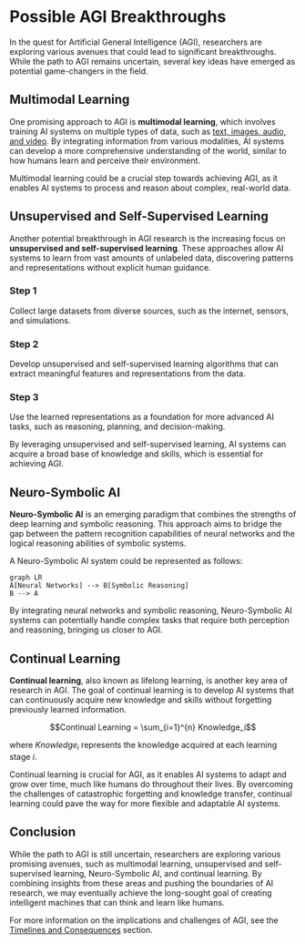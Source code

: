 
# Possible AGI Breakthroughs

In the quest for Artificial General Intelligence (AGI), researchers are exploring various avenues that could lead to significant breakthroughs. While the path to AGI remains uncertain, several key ideas have emerged as potential game-changers in the field.

## Multimodal Learning

One promising approach to AGI is **multimodal learning**, which involves training AI systems on multiple types of data, such as [text, images, audio, and video](/neural-networks-deep-learning). By integrating information from various modalities, AI systems can develop a more comprehensive understanding of the world, similar to how humans learn and perceive their environment.

<Callout>
Multimodal learning could be a crucial step towards achieving AGI, as it enables AI systems to process and reason about complex, real-world data.
</Callout>

## Unsupervised and Self-Supervised Learning

Another potential breakthrough in AGI research is the increasing focus on **unsupervised and self-supervised learning**. These approaches allow AI systems to learn from vast amounts of unlabeled data, discovering patterns and representations without explicit human guidance.

<Steps>

### Step 1
Collect large datasets from diverse sources, such as the internet, sensors, and simulations.

### Step 2
Develop unsupervised and self-supervised learning algorithms that can extract meaningful features and representations from the data.

### Step 3
Use the learned representations as a foundation for more advanced AI tasks, such as reasoning, planning, and decision-making.

</Steps>

By leveraging unsupervised and self-supervised learning, AI systems can acquire a broad base of knowledge and skills, which is essential for achieving AGI.

## Neuro-Symbolic AI

**Neuro-Symbolic AI** is an emerging paradigm that combines the strengths of deep learning and symbolic reasoning. This approach aims to bridge the gap between the pattern recognition capabilities of neural networks and the logical reasoning abilities of symbolic systems.

A Neuro-Symbolic AI system could be represented as follows:

```mermaid
graph LR
A[Neural Networks] --> B[Symbolic Reasoning]
B --> A
```

By integrating neural networks and symbolic reasoning, Neuro-Symbolic AI systems can potentially handle complex tasks that require both perception and reasoning, bringing us closer to AGI.

## Continual Learning

**Continual learning**, also known as lifelong learning, is another key area of research in AGI. The goal of continual learning is to develop AI systems that can continuously acquire new knowledge and skills without forgetting previously learned information.

$$Continual Learning = \sum_{i=1}^{n} Knowledge_i$$

where $Knowledge_i$ represents the knowledge acquired at each learning stage $i$.

Continual learning is crucial for AGI, as it enables AI systems to adapt and grow over time, much like humans do throughout their lives. By overcoming the challenges of catastrophic forgetting and knowledge transfer, continual learning could pave the way for more flexible and adaptable AI systems.

## Conclusion

While the path to AGI is still uncertain, researchers are exploring various promising avenues, such as multimodal learning, unsupervised and self-supervised learning, Neuro-Symbolic AI, and continual learning. By combining insights from these areas and pushing the boundaries of AI research, we may eventually achieve the long-sought goal of creating intelligent machines that can think and learn like humans.

For more information on the implications and challenges of AGI, see the [Timelines and Consequences](/artificial-general-intelligence/timelines-consequences) section.
